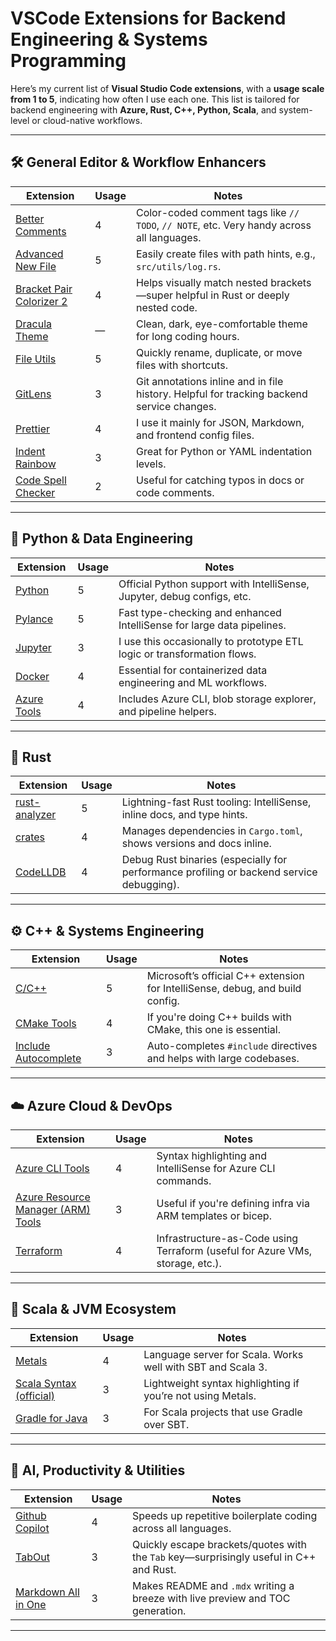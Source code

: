 # VSCode Extensions for Backend Engineering & Systems Programming

Here’s my current list of **Visual Studio Code extensions**, with a **usage scale from 1 to 5**, indicating how often I use each one. This list is tailored for backend engineering with **Azure, Rust, C++, Python, Scala**, and system-level or cloud-native workflows.

---

## 🛠️ General Editor & Workflow Enhancers

| Extension                                                                                                    | Usage | Notes                                                                                                             |
| ------------------------------------------------------------------------------------------------------------ | ----- | ----------------------------------------------------------------------------------------------------------------- |
| [Better Comments](https://marketplace.visualstudio.com/items?itemName=aaron-bond.better-comments)            | 4     | Color-coded comment tags like `// TODO`, `// NOTE`, etc. Very handy across all languages.                        |
| [Advanced New File](https://marketplace.visualstudio.com/items?itemName=patbenatar.advanced-new-file)        | 5     | Easily create files with path hints, e.g., `src/utils/log.rs`.                                                   |
| [Bracket Pair Colorizer 2](https://marketplace.visualstudio.com/items?itemName=CoenraadS.bracket-pair-colorizer-2) | 4     | Helps visually match nested brackets—super helpful in Rust or deeply nested code.                                |
| [Dracula Theme](https://marketplace.visualstudio.com/items?itemName=dracula-theme.theme-dracula)             | —     | Clean, dark, eye-comfortable theme for long coding hours.                                                        |
| [File Utils](https://marketplace.visualstudio.com/items?itemName=sleistner.vscode-fileutils)                 | 5     | Quickly rename, duplicate, or move files with shortcuts.                                                         |
| [GitLens](https://marketplace.visualstudio.com/items?itemName=eamodio.gitlens)                               | 3     | Git annotations inline and in file history. Helpful for tracking backend service changes.                        |
| [Prettier](https://marketplace.visualstudio.com/items?itemName=esbenp.prettier-vscode)                       | 4     | I use it mainly for JSON, Markdown, and frontend config files.                                                   |
| [Indent Rainbow](https://marketplace.visualstudio.com/items?itemName=oderwat.indent-rainbow)                 | 3     | Great for Python or YAML indentation levels.                                                                     |
| [Code Spell Checker](https://marketplace.visualstudio.com/items?itemName=streetsidesoftware.code-spell-checker) | 2     | Useful for catching typos in docs or code comments.                                                              |

---

## 🐍 Python & Data Engineering

| Extension                                                                                             | Usage | Notes                                                                                 |
| ------------------------------------------------------------------------------------------------------ | ----- | ------------------------------------------------------------------------------------- |
| [Python](https://marketplace.visualstudio.com/items?itemName=ms-python.python)                         | 5     | Official Python support with IntelliSense, Jupyter, debug configs, etc.              |
| [Pylance](https://marketplace.visualstudio.com/items?itemName=ms-python.vscode-pylance)               | 5     | Fast type-checking and enhanced IntelliSense for large data pipelines.               |
| [Jupyter](https://marketplace.visualstudio.com/items?itemName=ms-toolsai.jupyter)                      | 3     | I use this occasionally to prototype ETL logic or transformation flows.              |
| [Docker](https://marketplace.visualstudio.com/items?itemName=ms-azuretools.vscode-docker)              | 4     | Essential for containerized data engineering and ML workflows.                       |
| [Azure Tools](https://marketplace.visualstudio.com/items?itemName=ms-vscode.vscode-node-azure-pack)   | 4     | Includes Azure CLI, blob storage explorer, and pipeline helpers.                     |

---

## 🦀 Rust

| Extension                                                                                      | Usage | Notes                                                                                   |
| ----------------------------------------------------------------------------------------------- | ----- | ---------------------------------------------------------------------------------------- |
| [rust-analyzer](https://marketplace.visualstudio.com/items?itemName=rust-lang.rust-analyzer)   | 5     | Lightning-fast Rust tooling: IntelliSense, inline docs, and type hints.                 |
| [crates](https://marketplace.visualstudio.com/items?itemName=serayuzgur.crates)                | 4     | Manages dependencies in `Cargo.toml`, shows versions and docs inline.                   |
| [CodeLLDB](https://marketplace.visualstudio.com/items?itemName=vadimcn.vscode-lldb)            | 4     | Debug Rust binaries (especially for performance profiling or backend service debugging). |

---

## ⚙️ C++ & Systems Engineering

| Extension                                                                                 | Usage | Notes                                                                               |
| ------------------------------------------------------------------------------------------ | ----- | ----------------------------------------------------------------------------------- |
| [C/C++](https://marketplace.visualstudio.com/items?itemName=ms-vscode.cpptools)           | 5     | Microsoft’s official C++ extension for IntelliSense, debug, and build config.       |
| [CMake Tools](https://marketplace.visualstudio.com/items?itemName=ms-vscode.cmake-tools)  | 4     | If you're doing C++ builds with CMake, this one is essential.                       |
| [Include Autocomplete](https://marketplace.visualstudio.com/items?itemName=ajshort.include-autocomplete) | 3 | Auto-completes `#include` directives and helps with large codebases.                |

---

## ☁️ Azure Cloud & DevOps

| Extension                                                                                     | Usage | Notes                                                                                 |
| ---------------------------------------------------------------------------------------------- | ----- | ------------------------------------------------------------------------------------- |
| [Azure CLI Tools](https://marketplace.visualstudio.com/items?itemName=ms-vscode.azurecli)     | 4     | Syntax highlighting and IntelliSense for Azure CLI commands.                         |
| [Azure Resource Manager (ARM) Tools](https://marketplace.visualstudio.com/items?itemName=msazurermtools.azurerm-vscode-tools) | 3 | Useful if you're defining infra via ARM templates or bicep.                         |
| [Terraform](https://marketplace.visualstudio.com/items?itemName=HashiCorp.terraform)           | 4     | Infrastructure-as-Code using Terraform (useful for Azure VMs, storage, etc.).        |

---

## 🧪 Scala & JVM Ecosystem

| Extension                                                                                      | Usage | Notes                                                                                           |
| ----------------------------------------------------------------------------------------------- | ----- | ----------------------------------------------------------------------------------------------- |
| [Metals](https://marketplace.visualstudio.com/items?itemName=scalameta.metals)                 | 4     | Language server for Scala. Works well with SBT and Scala 3.                                     |
| [Scala Syntax (official)](https://marketplace.visualstudio.com/items?itemName=scala-lang.scala) | 3     | Lightweight syntax highlighting if you’re not using Metals.                                     |
| [Gradle for Java](https://marketplace.visualstudio.com/items?itemName=vscjava.vscode-gradle)   | 3     | For Scala projects that use Gradle over SBT.                                                     |

---

## 🧠 AI, Productivity & Utilities

| Extension                                                                                      | Usage | Notes                                                                                     |
| ----------------------------------------------------------------------------------------------- | ----- | ------------------------------------------------------------------------------------------ |
| [Github Copilot](https://marketplace.visualstudio.com/items?itemName=GitHub.copilot)           | 4     | Speeds up repetitive boilerplate coding across all languages.                             |
| [TabOut](https://marketplace.visualstudio.com/items?itemName=albert.TabOut)                    | 3     | Quickly escape brackets/quotes with the `Tab` key—surprisingly useful in C++ and Rust.    |
| [Markdown All in One](https://marketplace.visualstudio.com/items?itemName=yzhang.markdown-all-in-one) | 3 | Makes README and `.mdx` writing a breeze with live preview and TOC generation.            |

---
